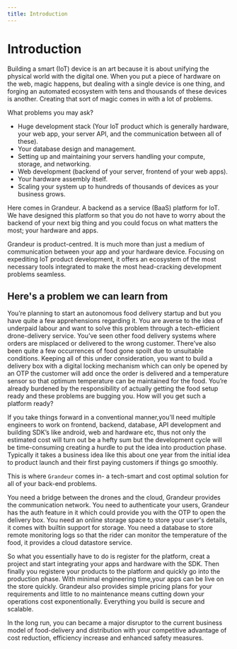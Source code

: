 ```yaml
---
title: Introduction
---
```

# Introduction 

Building a smart (IoT) device is an art because it is about unifying the physical world with the digital one. When you put a piece of hardware on the web, magic happens, but dealing with a single device is one thing, and forging an automated ecosystem with tens and thousands of these devices is another. Creating that sort of magic comes in with a lot of problems.

What problems you may ask?

- Huge development stack (Your IoT product which is generally hardware, your web app, your server API, and the communication between all of these).
- Your database design and management.
- Setting up and maintaining your servers handling your compute, storage, and networking.
- Web development (backend of your server, frontend of your web apps).
- Your hardware assembly itself.
- Scaling your system up to hundreds of thousands of devices as your business grows.

Here comes in Grandeur. A backend as a service (BaaS) platform for IoT. We have designed this platform so that you do not have to worry about the backend of your next big thing and you could focus on what matters the most; your hardware and apps. 

Grandeur is product-centred. It is much more than just a medium of communication between your app and your hardware device. Focusing on expediting IoT product development, it offers an ecosystem of the most necessary tools integrated to make the most head-cracking development problems seamless.

## Here's a problem we can learn from 

You’re planning to start an autonomous food delivery startup and but you have quite a few apprehensions regarding it. You are averse to the idea of underpaid labour and want to solve this problem through a tech-efficient drone-delivery service. You’ve seen other food delivery systems where orders are misplaced or delivered to the wrong customer. There’ve also been quite a few occurrences of food gone spoilt due to unsuitable conditions. Keeping all of this under consideration,  you want to build a delivery box with a digital locking mechanism which can only be opened by an OTP the customer will add once the order is delivered and a temperature sensor so that optimum temperature can be maintained for the food. You’re already burdened by the responsibility of actually getting the food setup ready and these problems are bugging you. How will you get such a platform ready?

If you take things forward in a conventional manner,you'll need multiple engineers to work on frontend, backend, database, API development and building SDK’s like android, web and hardware etc, thus not only the estimated cost will turn out be a hefty sum but the development cycle will be time-consuming creating a hurdle to put the idea into production phase. Typically it takes a business idea like this about one year from the initial idea to product launch and their first paying customers if things go smoothly.

This is where `Grandeur` comes in- a tech-smart and cost optimal solution for all of your back-end problems.

You need a bridge between the drones and the cloud, Grandeur provides the communication network.  You need to authenticate your users, Grandeur has the auth feature in it which could provide you with the OTP to open the delivery box. You need an online storage space to store your user's details, it comes with builtin support for storage. You need a database to store remote monitoring logs so that the rider can monitor the temperature of the food, it provides a cloud datastore service. 

So what you essentially have to do is register for the platform, creat a project and start integrating your apps and hardware with the SDK. Then finally you registere your products to the platform and quickly go into the production phase. With minimal engineering time,your apps can be live on the store quickly. Grandeur also provides simple pricing plans for your requirements and little to no maintenance means cutting down your operations cost exponentionally. Everything you build is secure and scalable. 

In the long run, you can became a major disruptor to the current business model of food-delivery and distribution with your competitive advantage of cost reduction, efficiency increase and enhanced safety measures. 
